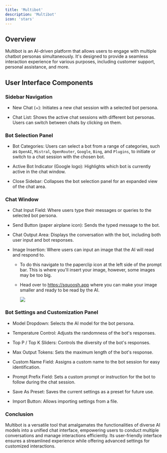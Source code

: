 ```yaml
---
title: 'Multibot'
description: 'Multibot'
icon: 'stars'
---
```




Overview
--------

Multibot is an AI-driven platform that allows users to engage with multiple chatbot personas simultaneously. It's designed to provide a seamless interaction experience for various purposes, including customer support, personal assistance, and more.

User Interface Components
-------------------------

### Sidebar Navigation

-   New Chat (+): Initiates a new chat session with a selected bot persona.

-   Chat List: Shows the active chat sessions with different bot personas. Users can switch between chats by clicking on them.

### Bot Selection Panel

-   Bot Categories: Users can select a bot from a range of categories, such as `OpenAI`, `Mistral`, `OpenRouter`, `Google`, `Bing`, and `Plugins`, to initiate or switch to a chat session with the chosen bot.

-   Active Bot Indicator (Google logo): Highlights which bot is currently active in the chat window.

-   Close Sidebar: Collapses the bot selection panel for an expanded view of the chat area.

### Chat Window

-   Chat Input Field: Where users type their messages or queries to the selected bot persona.

-   Send Button (paper airplane icon): Sends the typed message to the bot.

-   Chat Output Area: Displays the conversation with the bot, including both user input and bot responses.

-   Image Insertion: Where users can input an image that the AI will read and respond to.

    -   To do this navigate to the paperclip icon at the left side of the prompt bar. This is where you'll insert your image, however, some images may be too big.

    -   Head over to https://squoosh.app  where you can make your image smaller and ready to be read by the AI.

        ![](https://docs.myapps.ai/storage/page_media/0cac99b6-2b42-4210-9be5-482acfd4d182.png)

### Bot Settings and Customization Panel

-   Model Dropdown: Selects the AI model for the bot persona.

-   Temperature Control: Adjusts the randomness of the bot's responses.

-   Top P / Top K Sliders: Controls the diversity of the bot's responses.

-   Max Output Tokens: Sets the maximum length of the bot's response.

-   Custom Name Field: Assigns a custom name to the bot session for easy identification.

-   Prompt Prefix Field: Sets a custom prompt or instruction for the bot to follow during the chat session.

-   Save As Preset: Saves the current settings as a preset for future use.

-   Import Button: Allows importing settings from a file.

### Conclusion

Multibot is a versatile tool that amalgamates the functionalities of diverse AI models into a unified chat interface, empowering users to conduct multiple conversations and manage interactions efficiently. Its user-friendly interface ensures a streamlined experience while offering advanced settings for customized interactions.
